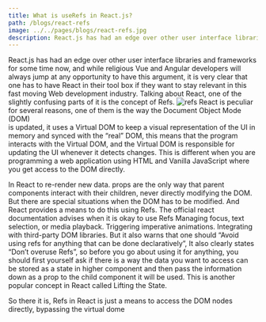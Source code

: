 ```yaml
---
title: What is useRefs in React.js?
path: /blogs/react-refs
image: ../../pages/blogs/react-refs.jpg
description: React.js has had an edge over other user interface libraries and frameworksfor some time now, and while religious Vue and Angular developers will always...
---
```


<Layout>
<BlogWrapper>

 

React.js has had an edge over other user interface libraries and frameworks
for some time now, and while religious Vue and Angular developers will always jump at
any opportunity to have this argument, it is very clear that one has to have React in
their tool box if they want to stay relevant in this fast moving Web development industry. 
Talking about React, one of the slightly confusing parts of it is the concept of Refs.
![refs](./react-refs.jpg)
React is peculiar for several reasons, one of them is the way the Document Object Mode (DOM)  
is updated, it uses a Virtual DOM to keep a visual representation of the UI in memory and synced 
with the “real” DOM, this means that the program interacts with the Virtual DOM, and the Virtual DOM is 
responsible for updating the UI whenever it detects changes. This is different when you are programming a 
web application using HTML and Vanilla JavaScript where you get access to the DOM directly. 

In React to  re-render new data. props are the only way that parent 
components interact with their children, never directly modifying the DOM. 
But there are special situations when the DOM has to be modified. And React provides 
a means to do this using Refs. The official react documentation advises when it is okay to use Refs
 Managing focus, text selection, or media playback.
Triggering imperative animations.
Integrating with third-party DOM libraries.
But it also warns that one should “Avoid using refs for anything that can be done declaratively”,
It also clearly states “Don’t overuse Refs”, so before you go about using it for anything, you should first yourself ask if there is a way the data you want to access can be stored as a state in higher component and then pass the information down as a prop to the child component it will be used. This is another popular concept in React called Lifting the State.

So there it is, Refs in React is just a means to access the DOM nodes directly, bypassing the virtual dome

<Disqus />

</BlogWrapper>

</Layout>
